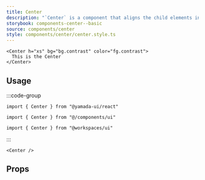 ```yaml
---
title: Center
description: "`Center` is a component that aligns the child elements in the center within the component."
storybook: components-center--basic
source: components/center
style: components/center/center.style.ts
---
```


```tsx preview
<Center h="xs" bg="bg.contrast" color="fg.contrast">
  This is the Center
</Center>
```

## Usage

:::code-group

```tsx [package]
import { Center } from "@yamada-ui/react"
```

```tsx [alias]
import { Center } from "@/components/ui"
```

```tsx [monorepo]
import { Center } from "@workspaces/ui"
```

:::

```tsx
<Center />
```

## Props

<PropsTable name="center" />
